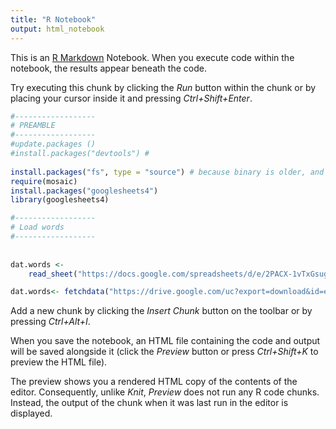 ```yaml
---
title: "R Notebook"
output: html_notebook
---
```


This is an [R Markdown](http://rmarkdown.rstudio.com) Notebook. When you execute code within the notebook, the results appear beneath the code. 

Try executing this chunk by clicking the *Run* button within the chunk or by placing your cursor inside it and pressing *Ctrl+Shift+Enter*. 

```r
#------------------
# PREAMBLE
#------------------ 
#update.packages ()
#install.packages("devtools") #
  
install.packages("fs", type = "source") # because binary is older, and too old for gargle, which is a dependency of googlesheets4
require(mosaic)
install.packages("googlesheets4")
library(googlesheets4)

#------------------
# Load words
#------------------ 
 
 
dat.words <-
    read_sheet("https://docs.google.com/spreadsheets/d/e/2PACX-1vTxGsugPOVT3A5339ZiHK46q6FATBU1gRQlwyUp5Z3R17iK5zFgCV09Cm5JtvA0HgyH7CIjrCPEFngm/pub?gid=0&single=true&output=csv")

dat.words<- fetchdata("https://drive.google.com/uc?export=download&id=e")
```

Add a new chunk by clicking the *Insert Chunk* button on the toolbar or by pressing *Ctrl+Alt+I*.

When you save the notebook, an HTML file containing the code and output will be saved alongside it (click the *Preview* button or press *Ctrl+Shift+K* to preview the HTML file).

The preview shows you a rendered HTML copy of the contents of the editor. Consequently, unlike *Knit*, *Preview* does not run any R code chunks. Instead, the output of the chunk when it was last run in the editor is displayed.
